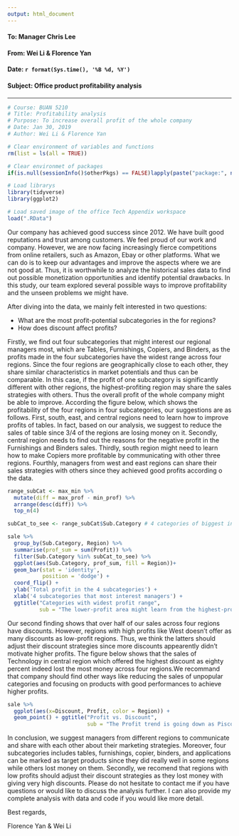 ```yaml
---
output: html_document
---
```


#### **To: Manager Chris Lee**  
  
#### **From: Wei Li & Florence Yan**  
  
#### **Date: `r format(Sys.time(), '%B %d, %Y')`**   
  
#### **Subject: Office product profitability analysis**  

***

```r
# Course: BUAN 5210
# Title: Profitability analysis
# Purpose: To increase overall profit of the whole company
# Date: Jan 30, 2019
# Author: Wei Li & Florence Yan

```


```r
# Clear environment of variables and functions
rm(list = ls(all = TRUE)) 

# Clear environmet of packages
if(is.null(sessionInfo()$otherPkgs) == FALSE)lapply(paste("package:", names(sessionInfo()$otherPkgs), sep=""), detach, character.only = TRUE, unload = TRUE)

```


```r
# Load librarys
library(tidyverse)
library(ggplot2)
```


```r
# Load saved image of the office Tech Appendix workspace
load(".RData")
```


Our company has achieved good success since 2012. We have built good reputations and trust among customers. We feel proud of our work and company. However, we are now facing increasingly fierce competitions from online retailers, such as Amazon, Ebay or other platforms. What we can do is to keep our advantages and improve the aspects where we are not good at. Thus, it is worthwhile to analyze the historical sales data to find out possible monetization opportunities and identify potential drawbacks. In this study, our team explored several possible ways to improve profitability and the unseen problems we might have. 

After diving into the data, we mainly felt interested in two questions: 

+ What are the most profit-potential subcategories in the for regions?
+ How does discount affect profits? 

Firstly, we find out four subcategories that might interest our regional managers most, which are Tables, Furnishings, Copiers, and Binders, as the profits made in the four subcategories have the widest range across four regions. Since the four regions are geographically close to each other, they share similar characteristics in market potentials and thus can be comparable. In this case, if the profit of one subcategory is significantly different with other regions, the highest-profiting region may share the sales strategies with others. Thus the overall profit of the whole company might be able to improve. According the figure below, which shows the profitability of the four regions in four subcategories, our suggestions are as follows. First, south, east, and central regions need to learn how to improve profits of tables. In fact, based on our analysis, we suggest to reduce the sales of table since 3/4 of the regions are losing money on it. Secondly, central region needs to find out the reasons for the negative profit in the Furnishings and Binders sales. Thirdly, south region might need to learn how to make Copiers more profitable by communicating with other three regions. Fourthly, managers from west and east regions can share their sales strategies with others since they achieved good profits according o the data.

```r
range_subCat <- max_min %>% 
  mutate(diff = max_prof - min_prof) %>% 
  arrange(desc(diff)) %>% 
  top_n(4)

subCat_to_see <- range_subCat$Sub.Category # 4 categories of biggest interest to managers

sale %>% 
  group_by(Sub.Category, Region) %>% 
  summarise(prof_sum = sum(Profit)) %>% 
  filter(Sub.Category %in% subCat_to_see) %>% 
  ggplot(aes(Sub.Category, prof_sum, fill = Region))+
  geom_bar(stat = 'identity',
           position = 'dodge') +
  coord_flip() +
  ylab('Total profit in the 4 subcategories') +
  xlab('4 subcategories that most interest managers') +
  ggtitle("Categories with widest profit range",
          sub = "The lower-profit area might learn from the highest-profit area about the sale \nstrategies and methods.") 

```

Our second finding shows that over half of our sales across four regions have discounts. However, regions with high profits like West doesn't offer as many discounts as low-profit regions. Thus, we think the latters should adjust their discount strategies since more discounts appearently didn't motivate higher profits. The figure below shows that the sales of Technology in central region which offered the highest discount as eighty percent indeed lost the most money across four regions.We recommand that company should find other ways like reducing the sales of unpopular categories and focusing on products with good performances to achieve higher profits.

```r
sale %>%
  ggplot(aes(x=Discount, Profit, color = Region)) +
  geom_point() + ggtitle("Profit vs. Discount", 
                         sub = "The Profit trend is going down as Piscount increases.")
```

In conclusion, we suggest managers from different regions to communicate and share with each other about their marketing strategies. Moreover, four subcategories includes tables, furnishings, copier, binders, and applications can be marked as target products since they did really well in some regions while others lost money on them. Secondly, we recomend that regions with low profits should adjust their discount strategies as they lost money with giving very high discounts. Please do not hesitate to contact me if you have questions or would like to discuss the analysis further. I can also provide my complete analysis with data and code if you would like more detail.


Best regards,

Florence Yan & Wei Li
